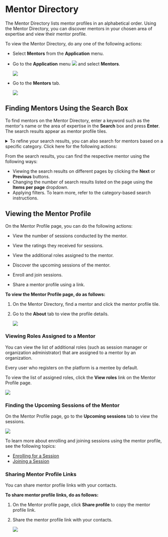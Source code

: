 
# Mentor Directory 

The Mentor Directory lists mentor profiles in an alphabetical order. Using the Mentor Directory, you can discover mentors in your chosen area of expertise and view their mentor profile.

To view the Mentor Directory, do any one of the following actions:

* Select **Mentors** from the **Application** menu.

* Go to the **Application** menu ![](media/burgermenu-icon.png) and select **Mentors**.

    ![](media/portal-applicationmenumentors.png)

* Go to the <b>Mentors</b> tab.

    ![](media/mentordirectory-icon.PNG)

## Finding Mentors Using the Search Box

To find mentors on the Mentor Directory, enter a keyword such as the mentor's name or the area of expertise in the **Search** box and press **Enter**. The search results appear as mentor profile tiles.

<details>

<summary>To refine your search results, you can also search for mentors based on a specific category. Click here for the following actions:</summary>

1. To specify the search category, refer to the following table:

    <table>
    <tr>
        <th>Category</th>
        <th>Actions</th>
    </tr>
    <tr>
        <td>Search Category</td>
        <td>Click the <b>Search</b> box and select a search category such as <b>Area of Expertise</b>.</td>
    </tr>
    <tr>
        <td>Filter</td>
        <td><ol><li>Click on <b>Filter</b>.</li><li>Select one or more filters and click <b>Apply</b>.</li><Admonition type="tip"><p>To clear filters, do one of the following actions:</p><ul><li>Clear the filter checkbox.</li><li>Click <b>Clear all</b> to clear all the applied filters.</li></ul></Admonition></ol></td>
    </tr>
    </table>

2. Enter the search keyword. Based on the selected category, the search results appear as mentor profile tiles.

    ![](media/searchmentors.png)

</details>

<Admonition type="tip">
<p>From the search results, you can find the respective mentor using the following ways:</p>
<ul>
<li>Viewing the search results on different pages by clicking the <b>Next</b> or <b>Previous</b> buttons.</li>
<li>Changing the number of search results listed on the page using the <b>Items per page</b> dropdown.</li>
<li>Applying filters. To learn more, refer to the category-based search instructions.</li>
</ul>
</Admonition>

## Viewing the Mentor Profile

On the Mentor Profile page, you can do the following actions:

* View the number of sessions conducted by the mentor.

* View the ratings they received for sessions.

* View the additional roles assigned to the mentor.

* Discover the upcoming sessions of the mentor.

* Enroll and join sessions.

* Share a mentor profile using a link.

**To view the Mentor Profile page, do as follows:**

1. On the Mentor Directory, find a mentor and click the mentor profile tile.

2. Go to the <b>About</b> tab to view the profile details.

    ![](media/portal-mentorprofilepage.png)

### Viewing Roles Assigned to a Mentor

You can view the list of additional roles (such as session manager or organization administrator) that are assigned to a mentor by an organization.

<Admonition type="tip">   
<p>Every user who registers on the platform is a mentee by default.</p>
</Admonition>

To view the list of assigned roles, click the **View roles** link on the Mentor Profile page.

![](media/portal-mentorprofilepage.png)

### Finding the Upcoming Sessions of the Mentor

On the Mentor Profile page, go to the <b>Upcoming sessions</b> tab to view the sessions.

![](media/portal-mentordirectory-upcomingsessions.png)

<Admonition type="info">
<p>To learn more about enrolling and joining sessions using the mentor profile, see the following topics:</p>
<ul>
<li><a href="enrolling-for-a-session">Enrolling for a Session</a></li>
<li><a href="joining-a-session">Joining a Session</a></li>
</ul>
</Admonition>

### Sharing Mentor Profile Links

You can share mentor profile links with your contacts.

**To share mentor profile links, do as follows:**

1. On the Mentor profile page, click **Share profile** to copy the mentor profile link.

2. Share the mentor profile link with your contacts.

    ![](media/portal-mentorprofilepage.png)


